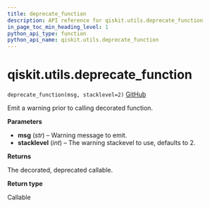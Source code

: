 ```yaml
---
title: deprecate_function
description: API reference for qiskit.utils.deprecate_function
in_page_toc_min_heading_level: 1
python_api_type: function
python_api_name: qiskit.utils.deprecate_function
---
```


# qiskit.utils.deprecate\_function

<span id="qiskit.utils.deprecate_function" />

`deprecate_function(msg, stacklevel=2)` [GitHub](https://github.com/qiskit/qiskit/tree/stable/0.21/qiskit/utils/deprecation.py "view source code")

Emit a warning prior to calling decorated function.

**Parameters**

*   **msg** (*str*) – Warning message to emit.
*   **stacklevel** (*int*) – The warning stackevel to use, defaults to 2.

**Returns**

The decorated, deprecated callable.

**Return type**

Callable

